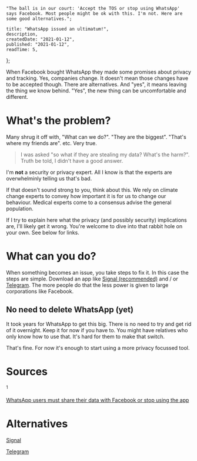 
    "The ball is in our court: 'Accept the TOS or stop using WhatsApp' says Facebook. Most people might be ok with this. I'm not. Here are some good alternatives.";

    title: "WhatsApp issued an ultimatum!",
    description,
    createdDate: "2021-01-12",
    published: "2021-01-12",
    readTime: 5,
};


When Facebook bought WhatsApp they made some promises about privacy and tracking. Yes, companies change.
It doesn't mean those changes have to be accepted though. There are alternatives. And "yes", it means leaving the thing we know behind.
"Yes", the new thing can be uncomfortable and different.

# What's the problem?

Many shrug it off with, "What can we do?". "They are the biggest". "That's where my friends are". etc. Very true.

> I was asked "so what if they are stealing my data? What's the harm?". Truth be told, I didn't have a good answer.

I'm **not** a security or privacy expert. All I know is that the experts are overwhelminly telling us that's bad.

If that doesn't sound strong to you, think about this. We rely on climate change experts to convey how important it is for us to change our behaviour. Medical experts come to a consensus advise the general population.

If I try to explain here what the privacy (and possibly security) implications are, I'll likely get it wrong.
You're welcome to dive into that rabbit hole on your own. See below for links.

# What can you do?

When something becomes an issue, you take steps to fix it. In this case the steps are simple.
Download an app like [Signal (recommended)](https://www.signal.org/) and / or [Telegram](https://telegram.org/).
The more people do that the less power is given to large corporations like Facebook.

## No need to delete WhatsApp (yet)

It took years for WhatsApp to get this big. There is no need to try and get rid of it overnight.
Keep it for now if you have to. You might have relatives who only know how to use that.
It's hard for them to make that switch.

That's fine. For now it's enough to start using a more privacy focussed tool.

# Sources

<sup>1</sup>&nbsp;
<p>
    <a
        href="https://arstechnica.com/tech-policy/2021/01/whatsapp-users-must-share-their-data-with-facebook-or-stop-using-the-app/"
        target="_blank"
        alt="opens in new window"
    >
        WhatsApp users must share their data with Facebook or stop using the app
    </a>
</p>

# Alternatives

[Signal](https://www.signal.org)

[Telegram](https://telegram.org/)
